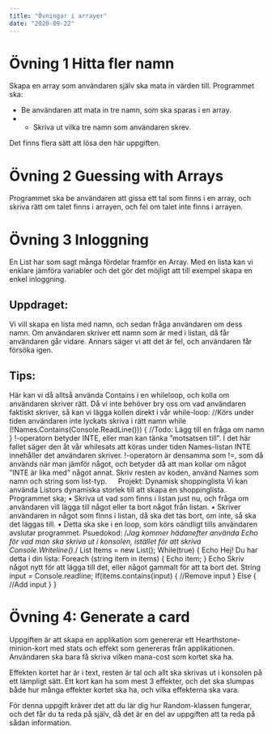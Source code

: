```yaml
---
title: "Övningar i arrayer"
date: "2020-09-22"
---
```



# Övning 1 Hitta fler namn
Skapa en array som användaren själv ska mata in värden till. Programmet ska:
- Be användaren att mata in tre namn, som ska sparas i en array.
- - Skriva ut vilka tre namn som användaren skrev.

Det finns flera sätt att lösa den här uppgiften.

# Övning 2 Guessing with Arrays
Programmet ska be användaren att gissa ett tal som finns i en array, och skriva rätt om talet finns i arrayen, och fel om talet inte finns i arrayen.

# Övning 3 Inloggning
En List har som sagt många fördelar framför en Array. Med en lista kan vi enklare jämföra variabler och det gör det möjligt att till exempel skapa en enkel inloggning.

## Uppdraget:
Vi vill skapa en lista med namn, och sedan fråga användaren om dess namn. Om användaren skriver ett namn som är med i listan, då får användaren går vidare. Annars säger vi att det är fel, och användaren får försöka igen.

## Tips:
Här kan vi då alltså använda Contains i en whileloop, och kolla om användaren skriver rätt. Då vi inte behöver bry oss om vad användaren faktiskt skriver, så kan vi lägga kollen direkt i vår while-loop:
            //Körs under tiden användaren inte lyckats skriva i rätt namn
            while (!Names.Contains(Console.ReadLine()))
            {
                //Todo: Lägg till en fråga om namn
            }
!-operatorn betyder INTE, eller man kan tänka ”motsatsen till”. I det här fallet säger den åt vår whilesats att köras under tiden Names-listan INTE innehåller det användaren skriver.
!-operatorn är densamma som !=, som då används när man jämför något, och betyder då att man kollar om något ”INTE är lika med” något annat.
Skriv resten av koden, använd Names som namn och string som list-typ.
 
Projekt: Dynamisk shoppinglista
Vi kan använda Listors dynamiska storlek till att skapa en shoppinglista. Programmet ska;
•	Skriva ut vad som finns i listan just nu, och fråga om användaren vill lägga till något eller ta bort något från listan.
•	Skriver användaren in något som finns i listan, då ska det tas bort, om inte, så ska det läggas till.
•	Detta ska ske i en loop, som körs oändligt tills användaren avslutar programmet.
Psuedokod:
/*Jag kommer hädanefter använda Echo för vad man ska skriva ut i konsolen, istället för att skriva Console.Writeline().*/
List<string> Items = new List<string>();
While(true)
{
        Echo Hej! Du har detta i din lista:
        Foreach (string item in items)
        {
                Echo item;
        }
        Echo Skriv något nytt för att lägga till det, eller något gammalt för att ta bort det.
        String input = Console.readline;
        If(items.contains(input)
        {
                //Remove input
        }
        Else
        {
                //Add input
        }
}





# Övning 4: Generate a card
Uppgiften är att skapa en applikation som genererar ett Hearthstone-minion-kort med stats och effekt som genereras från applikationen. Användaren ska bara få skriva vilken mana-cost som kortet ska ha.

Effekten kortet har är i text, resten är tal och allt ska skrivas ut i konsolen på ett lämpligt sätt. Ett kort kan ha som mest 3 effekter, och det ska slumpas både hur många effekter kortet ska ha, och vilka effekterna ska vara.

För denna uppgift kräver det att du lär dig hur Random-klassen fungerar, och det får du ta reda på själv, då det är en del av uppgiften att ta reda på sådan information.
